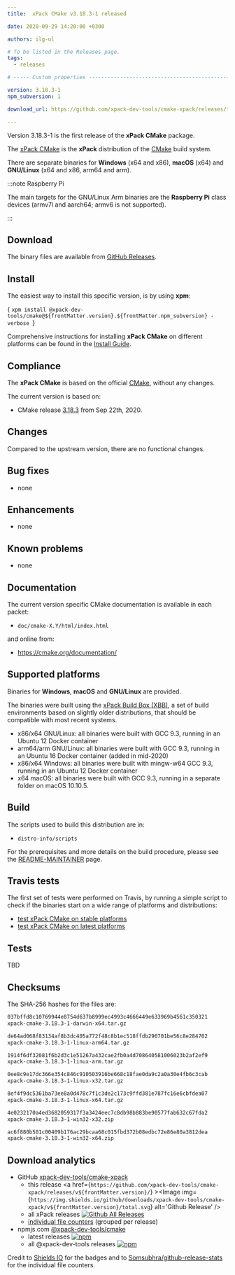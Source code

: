 ```yaml
---
title:  xPack CMake v3.18.3-1 released

date: 2020-09-29 14:20:00 +0300

authors: ilg-ul

# To be listed in the Releases page.
tags:
  - releases

# ----- Custom properties -----------------------------------------------------

version: 3.18.3-1
npm_subversion: 1

download_url: https://github.com/xpack-dev-tools/cmake-xpack/releases/tag/v3.18.3-1/

---
```


Version 3.18.3-1 is the first release of the **xPack CMake** package.

<!-- truncate -->


The [xPack CMake](https://xpack-dev-tools.github.io/cmake-xpack/)
is the **xPack** distribution of the
[CMake](https://cmake.org) build system.

There are separate binaries for **Windows** (x64 and x86),
**macOS** (x64) and **GNU/Linux** (x64 and x86, arm64 and arm).

:::note Raspberry Pi

The main targets for the GNU/Linux Arm
binaries are the **Raspberry Pi** class devices (armv7l and aarch64;
armv6 is not supported).

:::

## Download

The binary files are available from <a href={frontMatter.download_url}>GitHub Releases</a>.

## Install

The easiest way to install this specific version, is by using **xpm**:

<CodeBlock language="console"> {
`xpm install @xpack-dev-tools/cmake@${frontMatter.version}.${frontMatter.npm_subversion} -verbose
`} </CodeBlock>

Comprehensive instructions for installing **xPack CMake** on different platforms
can be found in the [Install Guide](/docs/install/).

## Compliance

The **xPack CMake** is based on the official
[CMake](https://cmake.org),
without any changes.

The current version is based on:

- CMake release
[3.18.3](https://github.com/Kitware/CMake/releases/tag/v3.18.3)
from Sep 22th, 2020.

## Changes

Compared to the upstream version, there are no functional changes.

## Bug fixes

- none

## Enhancements

- none

## Known problems

- none

## Documentation

The current version specific CMake documentation is available in each packet:

- `doc/cmake-X.Y/html/index.html`

and online from:

- https://cmake.org/documentation/

## Supported platforms

Binaries for **Windows**, **macOS** and **GNU/Linux** are provided.

The binaries were built using the
[xPack Build Box (XBB)](https://github.com/xpack/xpack-build-box), a set
of build environments based on slightly older distributions, that should be
compatible with most recent systems.

- x86/x64 GNU/Linux: all binaries were built with GCC 9.3, running in an
  Ubuntu 12 Docker container
- arm64/arm GNU/Linux: all binaries were built with GCC 9.3, running in an
  Ubuntu 16 Docker container (added in mid-2020)
- x86/x64 Windows: all binaries were built with mingw-w64 GCC 9.3, running in an
  Ubuntu 12 Docker container
- x64 macOS: all binaries were built with GCC 9.3, running in a separate
  folder on macOS 10.10.5.

## Build

The scripts used to build this distribution are in:

- `distro-info/scripts`

For the prerequisites and more details on the build procedure, please see the
[README-MAINTAINER](https://github.com/xpack-dev-tools/cmake-xpack/blob/xpack/README-MAINTAINER.md) page.

## Travis tests

The first set of tests were performed on Travis, by running
a simple script to check if the binaries start on a wide range of
platforms and distributions:

- [test xPack CMake on stable platforms](https://travis-ci.org/github/xpack-dev-tools/cmake-xpack/builds/731239783)
- [test xPack CMake on latest platforms](https://travis-ci.org/github/xpack-dev-tools/cmake-xpack/builds/731243291)

## Tests

TBD

## Checksums

The SHA-256 hashes for the files are:

```txt
037bffd8c10769944e8754d637b8999ec4993c4666449e633969b4561c350321
xpack-cmake-3.18.3-1-darwin-x64.tar.gz

de64ad068f83134af8b3dc405a772f48c8b1ec518ffdb290701be56c8e284702
xpack-cmake-3.18.3-1-linux-arm64.tar.gz

1914f6df32081f6b2d3c1e51267a432cae2fb0a4d708640581006023b2af2ef9
xpack-cmake-3.18.3-1-linux-arm.tar.gz

0ee8c9e17dc366e354c846c910503916be668c18fae0da9c2a0a30e4fb6c3cab
xpack-cmake-3.18.3-1-linux-x32.tar.gz

8ef4f9dc5361ba73ee8a0d478c7f1c3de2c173c9ffd381e787fc16e6cbfdea07
xpack-cmake-3.18.3-1-linux-x64.tar.gz

4e0232170a4ed3682059317f3a3424eec7c8db98b883be90577fab632c67fda2
xpack-cmake-3.18.3-1-win32-x32.zip

ac6f880b501c00409b176ac29bcaa68c015fbd372b08edbc72e86e80a3812dea
xpack-cmake-3.18.3-1-win32-x64.zip
```

## Download analytics

- GitHub [xpack-dev-tools/cmake-xpack](https://github.com/xpack-dev-tools/cmake-xpack/)
  - this release <a href={`https://github.com/xpack-dev-tools/cmake-xpack/releases/v${frontMatter.version}/`} ><Image img={`https://img.shields.io/github/downloads/xpack-dev-tools/cmake-xpack/v${frontMatter.version}/total.svg`} alt='Github Release' /></a>
  - all xPack releases [![Github All Releases](https://img.shields.io/github/downloads/xpack-dev-tools/cmake-xpack/total.svg)](https://github.com/xpack-dev-tools/cmake-xpack/releases/)
  - [individual file counters](https://somsubhra.github.io/github-release-stats/?username=xpack-dev-tools&repository=cmake-xpack) (grouped per release)
- npmjs.com [@xpack-dev-tools/cmake](https://www.npmjs.com/package/@xpack-dev-tools/cmake)
  - latest releases [![npm](https://img.shields.io/npm/dw/@xpack-dev-tools/cmake.svg)](https://www.npmjs.com/package/@xpack-dev-tools/cmake/)
  - all @xpack-dev-tools releases [![npm](https://img.shields.io/npm/dt/@xpack-dev-tools/cmake.svg)](https://www.npmjs.com/package/@xpack-dev-tools/cmake/)

Credit to [Shields IO](https://shields.io) for the badges and to
[Somsubhra/github-release-stats](https://github.com/Somsubhra/github-release-stats)
for the individual file counters.
